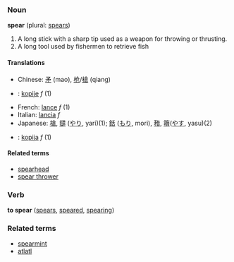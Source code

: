 ===Noun===
'''spear''' (plural: [[spears]])

# A long stick with a sharp tip used as a weapon for throwing or thrusting.
# A long tool used by fishermen to retrieve fish

====Translations====
*Chinese: [[矛]] (mao), [[枪]]/[[槍]] (qiang)
*{{cz}}: [[kopije]] ''f'' (1)
*French: [[lance]] ''f'' (1)
*Italian: [[lancia]] ''f''
*Japanese: [[槍]], [[鑓]] ([[やり]], yari)(1); [[銛]] ([[もり]], mori), [[矠]], [[簎]]([[やす]], yasu)(2)
*{{sk}}: [[kopija#Slovak|kopija]] ''f'' (1)

====Related terms====
*[[spearhead]]
*[[spear thrower]]

===Verb===
'''to spear''' ([[spears]], [[speared]], [[spearing]])

===Related terms===
*[[spearmint]]
*[[atlatl]]